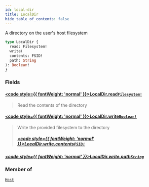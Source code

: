 ```yaml
---
id: local-dir
title: LocalDir
hide_table_of_contents: false
---
```








A directory on the user's host filesystem

```graphql
type LocalDir {
  read: Filesystem!
  write(
  contents: FSID!
  path: String
): Boolean!
}
```


### Fields

#### [<code style={{ fontWeight: 'normal' }}>LocalDir.<b>read</b></code>](#)<Bullet />[`Filesystem!`](/reference/api/objects/filesystem) <Badge class="secondary" text="non-null"/> <Badge class="secondary" text="object"/>
> Read the contents of the directory
> 

#### [<code style={{ fontWeight: 'normal' }}>LocalDir.<b>write</b></code>](#)<Bullet />[`Boolean!`](/reference/api/scalars/boolean) <Badge class="secondary" text="non-null"/> <Badge class="secondary" text="scalar"/>
> Write the provided filesystem to the directory
> ##### [<code style={{ fontWeight: 'normal' }}>LocalDir.write.<b>contents</b></code>](#)<Bullet />[`FSID!`](/reference/api/scalars/fsid) <Badge class="secondary" text="non-null"/> <Badge class="secondary" text="scalar"/>
> 
> 

##### [<code style={{ fontWeight: 'normal' }}>LocalDir.write.<b>path</b></code>](#)<Bullet />[`String`](/reference/api/scalars/string) <Badge class="secondary" text="scalar"/>
> 
> 



### Member of

[`Host`](/reference/api/objects/host)  <Badge class="secondary" text="object"/>



